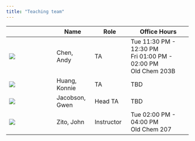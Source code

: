 ```yaml
---
title: "Teaching team"
---
```


+--------------------+----------------+---------------+--------------------------+
|                    | Name           | Role          | Office Hours             |
+====================+================+===============+==========================+
| ![](c.jpg){.circ}  | Chen, Andy     | TA            | Tue 11:30 PM - 12:30 PM\ |
|                    |                |               | Fri 01:00 PM - 02:00 PM\ |
|                    |                |               | Old Chem 203B            |
+--------------------+----------------+---------------+--------------------------+
| ![](kh.jpg){.circ} | Huang, Konnie  | TA            | TBD                      |
+--------------------+----------------+---------------+--------------------------+
| ![](gj.jpg){.circ} | Jacobson, Gwen | Head TA       | TBD                      |
+--------------------+----------------+---------------+--------------------------+
| ![](jz.jpg){.circ} | Zito, John     | Instructor    | Tue 02:00 PM - 04:00 PM\ |
|                    |                |               | Old Chem 207             |
+--------------------+----------------+---------------+--------------------------+
